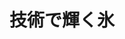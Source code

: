﻿---
title: "技術で輝く氷"
category: "工学"
vol: "82"
interviewee: "大河 誠司"
url: ""
tags: []
pdf: "82-1-okawa.pdf"
facephoto: ""
career: ""
preface: "私たちにとって身近な存在である氷も、その性質には未だ明らかになっていない部分がある。氷の性質を理解することは、環境に配慮した設備やより効率的な機構の開発につながる。大河研究室では、氷の性質の解明とそれを利用した装置の開発を行なっている。本稿では、先生の研究の中から過冷却の解消、ミクロスケールでの氷の性質、凍結濃縮法といった3つのテーマを取り上げる。"
---
